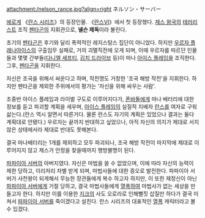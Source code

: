 attachment:/nelson_rance.jpg?align=right ネルソン・サーバー

[[에로게]] 《[[란스 시리즈]]》의 등장인물. 《[[란스Ⅵ]]》에서 첫 등장했다. [[제스 왕국]]의 [[테러리스트]] 조직 [[펜타곤]]의 지휘관으로, '''넬슨 제독'''이라 불린다.

초기의 [[펜타곤]]은 후기와 달리 폭력적인 레지스탕스 집단이 아니었다. 하지만 [[우르자 플래나아이스]]의 구출임무 실패로, 거의 괴멸직전에 오게 되며, 이때 우르자를 따르던 인물들과 몇몇 간부들([[다니엘 세프티]], [[김치 드라이브]] 등)이 떠나 [[아이스 플레임]]을 조직한다. 그후, [[펜타곤]]을 지휘한다.

자신은 조국을 위해서 싸운다고 하며, 작전명도 거창한 '조국 해방 작전'을 지휘한다. 하지만 펜타곤을 제외한 주위에서의 평가는 '자신을 위해 싸우는 사람'. 

초중반 아이스 플레임과 라이벌 구도로 이루어지다가, [[폰바돌]]에게 마나 배터리에 대한 정보를 듣고 파괴할 계획을 세우며, [[아이스 플레임]]의 실질적 지배자 [[란스]]를 여자로 구워 삶는다.(란스 역시 알면서 따른거다. 물론 란스도 자기의 계획은 있었으나 결과는 둘다 계획대로 안됐다.) 우르자는 끝까지 반대하고 싶었으나, 아직 자신의 의지가 제대로 서지 않은 상태에서라 제대로 반대도 못해본다.

결국 마나배터리는 1개를 제외하고 모두 파괴되나, 조국 해방 작전이 마지막에 제대로 이루어지지 않고 제스가 안정을 찾을때까지 행방불명이 된다.

[[파파이아 서버]]의 아버지였다. 자신은 마법을 쓸 수 없었으며, 이에 따라 자신의 능력이 제한 당하고, 이리저리 차별 받게 되며, 마법사들에 대한 증오로 발전한다. 파파이아 서버가 사천왕이 되게해서 무능한 장관들에게 복수 하고자 하지만, 이 또한 제정신이 아닌 [[파파이아 서버]]에게 거절 당하고, 결국 마법사들에게 [[열폭]]하여 마법사가 없는 세상을 만들고자 한다. 하지만 이를 이용한 [[지크]]의 사도 오로라로 인해뻘짓 삽질만 하다가 결국 미쳐서 [[파파이아 서버]]를 죽이겠다고 설친다. 란스 시리즈의 대표적인 [[열폭]] 캐릭터라고 볼 수 있겠다.
